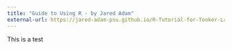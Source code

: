 ```yaml
---
title: "Guide to Using R - by Jared Adam"
external-url: https://jared-adam-psu.github.io/R-Tutorial-for-Tooker-Lab/
---
```


This is a test